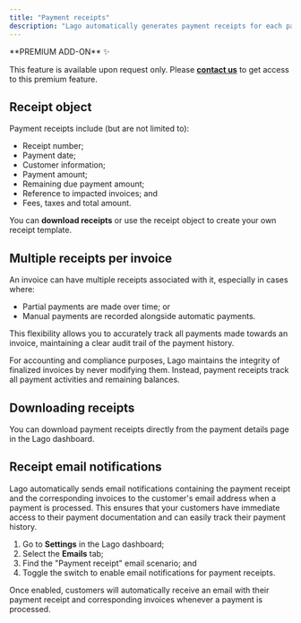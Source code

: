 ```yaml
---
title: "Payment receipts"
description: "Lago automatically generates payment receipts for each payment processed, whether manual or through payment provider integrations."
---
```


<Info>
**PREMIUM ADD-ON** ✨

This feature is available upon request only. Please **[contact us](mailto:hello@getlago.com)** to get access to this premium feature.
</Info>

## Receipt object

Payment receipts include (but are not limited to):

- Receipt number;
- Payment date;
- Customer information;
- Payment amount;
- Remaining due payment amount;
- Reference to impacted invoices; and
- Fees, taxes and total amount.

You can **download receipts** or use the receipt object to create your own receipt template.

## Multiple receipts per invoice

An invoice can have multiple receipts associated with it, especially in cases where:

- Partial payments are made over time; or
- Manual payments are recorded alongside automatic payments.

This flexibility allows you to accurately track all payments made towards an invoice, maintaining a clear audit trail of the payment history.

<Tip>
  For accounting and compliance purposes, Lago maintains the integrity of finalized invoices by never modifying them. Instead, payment receipts track all payment activities and remaining balances.
</Tip>

## Downloading receipts

You can download payment receipts directly from the payment details page in the Lago dashboard.

## Receipt email notifications

Lago automatically sends email notifications containing the payment receipt and the corresponding invoices to the customer's email address when a payment is processed. This ensures that your customers have immediate access to their payment documentation and can easily track their payment history.

1. Go to **Settings** in the Lago dashboard;
2. Select the **Emails** tab;
3. Find the "Payment receipt" email scenario; and
4. Toggle the switch to enable email notifications for payment receipts.

Once enabled, customers will automatically receive an email with their payment receipt and corresponding invoices whenever a payment is processed.